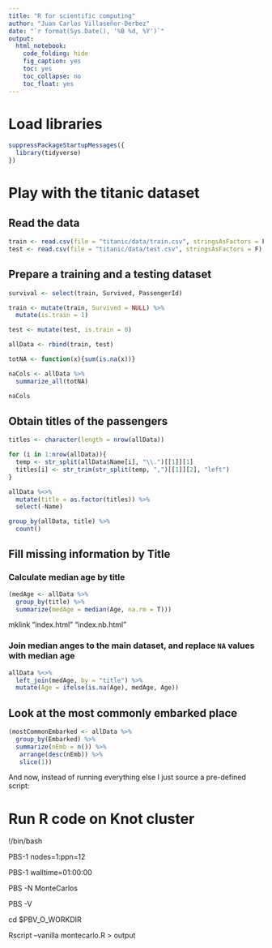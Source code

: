```yaml
---
title: "R for scientific computing"
author: "Juan Carlos Villaseñor-Derbez"
date: "`r format(Sys.Date(), '%B %d, %Y')`"
output: 
  html_notebook:
    code_folding: hide
    fig_caption: yes
    toc: yes
    toc_collapse: no
    toc_float: yes
---
```



# Load libraries

```r
suppressPackageStartupMessages({
  library(tidyverse)
})
```


# Play with the titanic dataset

## Read the data

```r
train <- read.csv(file = "titanic/data/train.csv", stringsAsFactors = F)
test <- read.csv(file = "titanic/data/test.csv", stringsAsFactors = F)
```

## Prepare a training and a testing dataset

```r
survival <- select(train, Survived, PassengerId)

train <- mutate(train, Survived = NULL) %>% 
  mutate(is.train = 1)

test <- mutate(test, is.train = 0)

allData <- rbind(train, test)
```

```r
totNA <- function(x){sum(is.na(x))}

naCols <- allData %>%
  summarize_all(totNA)

naCols
```

## Obtain titles of the passengers

```r
titles <- character(length = nrow(allData))

for (i in 1:nrow(allData)){
  temp <- str_split(allData$Name[i], "\\.")[[1]][1]
  titles[i] <- str_trim(str_split(temp, ",")[[1]][2], "left")
}

allData %<>%
  mutate(title = as.factor(titles)) %>% 
  select(-Name)
```

```r
group_by(allData, title) %>% 
  count()
```

## Fill missing information by Title

### Calculate median age by title

```r
(medAge <- allData %>% 
  group_by(title) %>% 
  summarize(medAge = median(Age, na.rm = T)))
```

mklink "index.html" "index.nb.html"

### Join median anges to the main dataset, and replace `NA` values with median age

```r
allData %<>%
  left_join(medAge, by = "title") %>% 
  mutate(Age = ifelse(is.na(Age), medAge, Age))
```

## Look at the most commonly embarked place

```r
(mostCommonEmbarked <- allData %>% 
  group_by(Embarked) %>% 
  summarize(nEmb = n()) %>% 
   arrange(desc(nEmb)) %>% 
   slice(1))
```

And now, instead of running everything else I just source a pre-defined script:


# Run R code on Knot cluster


!/bin/bash

PBS-1 nodes=1:ppn=12

PBS-1 walltime=01:00:00

PBS -N MonteCarlos

PBS -V

cd $PBV_O_WORKDIR

Rscript --vanilla montecarlo.R > output
